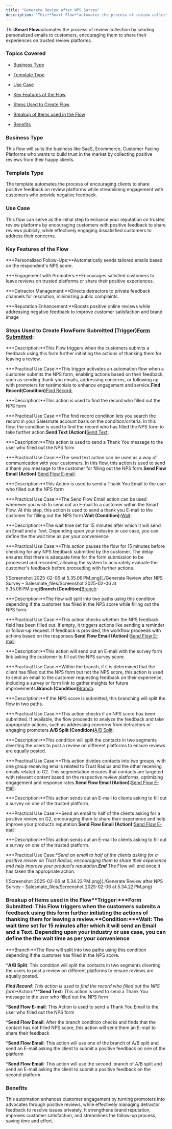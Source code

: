 ```yaml
---
title: "Generate Review after NPS Survey"
description: "This**Smart Flow**automates the process of review collection by sending personalized emails to customers, encouraging them to share their experiences"
---
```


This**Smart Flow**automates the process of review collection by sending personalized emails to customers, encouraging them to share their experiences on trusted review platforms.


### Topics Covered


*   [Business Type](https://support.salesmate.io/hc/en-us/articles/42342284930201-Generate-Review-after-NPS-Survey#h_01JHQBX8AVH5TVDWXJ1JX4HD3A)

*   [Template Type](https://support.salesmate.io/hc/en-us/articles/42342284930201-Generate-Review-after-NPS-Survey#h_01JHQC9F53AQZ3Z8SPRXDX7N3T)

*   [Use Case](https://support.salesmate.io/hc/en-us/articles/42342284930201-Generate-Review-after-NPS-Survey#h_01JHQDY2Z14KNZNB3QXZTEGZ61)

*   [Key Features of the Flow](https://support.salesmate.io/hc/en-us/articles/42342284930201-Generate-Review-after-NPS-Survey#h_01JHQE6WD1A5T28KYCEZ99WWW2)

*   [Steps Used to Create Flow](https://support.salesmate.io/hc/en-us/articles/42342284930201-Generate-Review-after-NPS-Survey#h_01JKQE1PC4HT7FRAQ45SAD9DE7)

*   [Breakup of Items used in the Flow](https://support.salesmate.io/hc/en-us/articles/42342284930201-Generate-Review-after-NPS-Survey#h_01JHQJ21RVRBHKSHBC654W15PN)

*   [Benefits](https://support.salesmate.io/hc/en-us/articles/42342284930201-Generate-Review-after-NPS-Survey#h_01JHQVSSGG0KX304K0SVNNGFGS)


### Business Type

This flow will suits the business like SaaS, Ecommerce, Customer Facing Platforms who wants to build trust in the market by collecting positive reviews from their happy clients.


### Template Type

The template automates the process of encouraging clients to share positive feedback on review platforms while streamlining engagement with customers who provide negative feedback.


### Use Case

This flow can serve as the initial step to enhance your reputation on trusted review platforms by encouraging customers with positive feedback to share reviews publicly, while effectively engaging dissatisfied customers to address their concerns.


### Key Features of the Flow


***Personalized Follow-Ups:**Automatically sends tailored emails based on the respondent's NPS score.

***Engagement with Promoters:**Encourages satisfied customers to leave reviews on trusted platforms or share their positive experiences.

***Detractor Management:**Directs detractors to private feedback channels for resolution, minimizing public complaints.

***Reputation Enhancement:**Boosts positive online reviews while addressing negative feedback to improve customer satisfaction and brand image


### Steps Used to Create Flow**Form Submitted (Trigger)**[Form Submitted](https://support.salesmate.io/hc/en-us/articles/37775479211289-Form-Submitted):


***Description:**This Flow triggers when the customers submits a feedback using this form further initiating the actions of thanking them for leaving a review.

***Practical Use Case:**This trigger activates an automation flow when a customer submits the NPS form, enabling actions based on their feedback, such as sending thank-you emails, addressing concerns, or following up with promoters for testimonials to enhance engagement and service.**Find Record(Condition)**[Find Record:](https://support.salesmate.io/hc/en-us/articles/38138036610201-Find-Records)


***Description:**This action is used to find the record who filled out the NPS form

***Practical Use Case:**The find record condition lets you search the record in your Salesmate account basis on the condition/criteria. In this flow, the condition is used to find the record who has filled the NPS form to take further action.**Send Text (Action)**[Send Text](https://support.salesmate.io/hc/en-us/articles/38138168474905-Send-Text):


***Description:**This action is used to send a Thank You message to the user who filled out the NPS form

***Practical Use Case:**The send text action can be used as a way of communication with your customers. In this flow, this action is used to send a thank you message to the customer for filling out the NPS form.**Send Flow Email (Action):**[Send Flow E-mail](https://support.salesmate.io/hc/en-us/articles/38138164432409-Send-Flow-Email):


***Description:**This Action is used to send a Thank You Email to the user who filled out the NPS form

***Practical Use Case:**The Send Flow Email action can be used whenever you wish to send out an E-mail to a customer within the Smart Flow. At this step, this action is used to send a thank you E-mail to the customer for filling out the NPS form.**Wait (Condition):**[Wait](https://support.salesmate.io/hc/en-us/articles/38138356545433-Wait):


***Description:**The wait time set for 15 minutes after which it will send an Email and a Text. Depending upon your industry or use case, you can define the the wait time as per your convenience

***Practical Use Case:**This action pauses the flow for 15 minutes before checking for any NPS feedback submitted by the customer. The delay ensures that there is adequate time for the form submission to be processed and recorded, allowing the system to accurately evaluate the customer's feedback before proceeding with further actions.

![Screenshot 2025-02-06 at 5.35.06 PM.png](./Generate Review after NPS Survey – Salesmate_files/Screenshot 2025-02-06 at 5.35.06 PM.png)**Branch (Condition)**[Branch](https://support.salesmate.io/hc/en-us/articles/37780627045657-Branch):


***Description:**The flow will split into two paths using this condition depending if the customer has filled in the NPS score while filling out the NPS form.

***Practical Use Case:**This action checks whether the NPS feedback field has been filled out. If empty, it triggers actions like sending a reminder or follow-up request. If feedback is provided, the workflow proceeds with actions based on the responses.**Send Flow Email (Action):**[Send Flow E-mail](https://support.salesmate.io/hc/en-us/articles/38138164432409-Send-Flow-Email):


***Description:**This action will send out an E-mail with the survey form link asking the customer to fill out the NPS survey score.

***Practical Use Case:**Within the branch, if it is determined that the client has filled out the NPS form but not the NPS score, this action is used to send an email to the customer requesting feedback on their experience, including a survey or form link to gather insights for future improvements.**Branch (Condition)**[Branch](https://support.salesmate.io/hc/en-us/articles/37780627045657-Branch):


***Description:**If the NPS score is submitted, this branching will split the flow in two paths.

***Practical Use Case:**This action checks if an NPS score has been submitted. If available, the flow proceeds to analyze the feedback and take appropriate actions, such as addressing concerns from detractors or engaging promoters.**A/B Split (Condition)**[A/B Split](https://support.salesmate.io/hc/en-us/articles/38138391340185-A-B-Split):


***Description:**This condition will split the contacts in two segments diverting the users to post a review on different platforms to ensure reviews are equally posted.

***Practical Use Case:**This action divides contacts into two groups, with one group receiving emails related to Trust Radius and the other receiving emails related to G2. This segmentation ensures that contacts are targeted with relevant content based on the respective review platforms, optimizing engagement and response rates.**Send Flow Email (Action):**[Send Flow E-mail](https://support.salesmate.io/hc/en-us/articles/38138164432409-Send-Flow-Email):


***Description:**This action sends out an E-mail to clients asking to fill out a survey on one of the trusted platform.

***Practical Use Case:**Send an email to half of the clients asking for a positive review on G2, encouraging them to share their experience and help improve your product’s reputation.**Send Flow Email (Action):**[Send Flow E-mail](https://support.salesmate.io/hc/en-us/articles/38138164432409-Send-Flow-Email):


***Description:**This action sends out an E-mail to clients asking to fill out a survey on one of the trusted platform.

***Practical Use Case:**Send an email to half of the clients asking for a positive review on Trust Radius, encouraging them to share their experience and help improve your product’s reputation.**End***   The Flow will end once it has taken the appropriate action.

![Screenshot 2025-02-06 at 5.34.22 PM.png](./Generate Review after NPS Survey – Salesmate_files/Screenshot 2025-02-06 at 5.34.22 PM.png)


### Breakup of Items used in the Flow**Trigger:*****Form Submitted**: This Flow triggers when the customers submits a feedback using this form further initiating the actions of thanking them for leaving a review.**Condition:*****Wait**: The wait time set for 15 minutes after which it will send an Email and a Text. Depending upon your industry or use case, you can define the the wait time as per your convenience

***Branch:**The flow will split into two paths using this condition depending if the customer has filled in the NPS score.

***A/B Split**: This condition will split the contacts in two segments diverting the users to post a review on different platforms to ensure reviews are equally posted.

***Find Record**: This action is used to find the record who filled out the NPS form**Action:*****Send Text**: This action is used to send a Thank You message to the user who filled out the NPS form

***Send Flow E-mail**: This Action is used to send a Thank You Email to the user who filled out the NPS form

***Send Flow Email**: After the branch condition checks and finds that the contact has not filled NPS score, this action will send them an E-mail to share their feedback

***Send Flow Email**: This action will use one of the branch of A/B split and send an E-mail asking the client to submit a positive feedback on one of the platform

***Send Flow Email**: This action will use the second  branch of A/B split and send an E-mail asking the client to submit a positive feedback on the second platform


### Benefits

This automation enhances customer engagement by turning promoters into advocates through positive reviews, while effectively managing detractor feedback to resolve issues privately. It strengthens brand reputation, improves customer satisfaction, and streamlines the follow-up process, saving time and effort.
